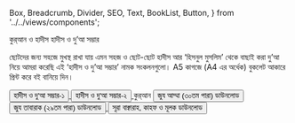  Box,
  Breadcrumb,
  Divider,
  SEO,
  Text,
  BookList,
  Button,
} from '../../views/components';

<SEO pageTitle="কুর্‌আন ও হাদীস" />
<Box maxWidth={960} margin="0 auto" padding={{ xs: 3, sm: 4 }}>

<Text variant="h2" textAlign="center">
  কুর্‌আন ও হাদীস
</Text>
<Divider />
<Breadcrumb
  links={[
    { url: '/', name: 'নীড়পাতা' },
    { url: '/study-materials/', name: 'শিক্ষাপোকরণ' },
    {
      url: '/study-materials/quran-and-hadith',
      name: 'কুর্‌আন ও হাদীস',
      isCurrentPage: true,
    },
  ]}
/>
<Divider />

<Text variant="h4" color="primary2">
  হাদীস ও দু’আ সম্ভার
</Text>

ছোটদের জন্য সহজে মুখস্থ রাখা যায় এমন সহজ ও ছোট-ছোট হাদীস আর ‘হিসনুল মুসলিম’ থেকে বাছাই করা দু’আ নিয়ে আমরা করেছি এই ‘হাদীস ও দু’আ সম্ভার’ নামক সংকলনগুলো। A5 কাগজে (A4 এর অর্ধেক) বুকলেট আকারে প্রিন্ট করে বই বানিয়ে দিন।

<Box textAlign="center" mb={3}>
  <a
    href="https://drive.google.com/file/d/1GPyZ1nvEy8_V2Vu9Dy_lCevHTRdW_VL8/view?usp=sharing"
    target="_blank"
    rel="noreferrer noopener"
  >
    <Button variant="primary">হাদীস ও দু'আ সম্ভার-১</Button>
  </a>
</Box>

<Box textAlign="center">
  <a
    href="https://drive.google.com/file/d/1XkhOHIYd3ed1Y3lmKsvaxJn5gLQ9jMHC/view?usp=sharing"
    target="_blank"
    rel="noreferrer noopener"
  >
    <Button variant="primary">হাদীস ও দু'আ সম্ভার-২</Button>
  </a>
</Box>

<Text variant="h4" color="primary2">
  কুর্‌আন
</Text>

<Box textAlign="center">
  <a
    href="https://drive.google.com/file/d/1Es6WlvTDqNhArEiSoY9Y0PfXGzHJauf0/view?usp=sharing"
    target="_blank"
    rel="noreferrer noopener"
  >
    <Button variant="primary">জুয আম্মা (৩০তম পারা) ডাউনলোড</Button>
  </a>
</Box>

<Box textAlign="center" my={3}>
  <a
    href="https://drive.google.com/file/d/1TrceQOPkIqwYQ9jZhO6xOMddVcTqhipr/view?usp=sharing"
    target="_blank"
    rel="noreferrer noopener"
  >
    <Button variant="primary">জুয তাবারাক (২৯তম পারা) ডাউনলোড</Button>
  </a>
</Box>

<Box textAlign="center" mt={3}>
  <a
    href="https://drive.google.com/file/d/1SUvscfRQdQtZ4QdTTl9kOQ9wBRObOs1t/view?usp=sharing"
    target="_blank"
    rel="noreferrer noopener"
  >
    <Button variant="primary">সূরা বাক্বারাহ, কাহফ ও মূলক ডাউনলোড</Button>
  </a>
</Box>

</Box>
